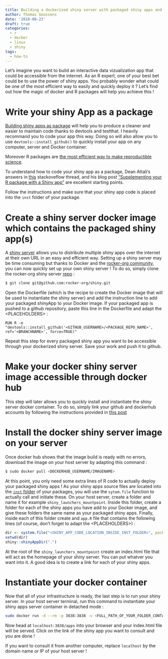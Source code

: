 ```yaml
---
title: Building a dockerized shiny server with packaged shiny apps and deploy it publicly in 2 minutes
author: Thomas Goossens
date: '2018-08-23'
draft: true
categories:
  - r
  - docker
  - linux
  - shiny
tags:
  - how-to
---
```


Let's imagine you want to build an interactive data vizualization app that could be accessible from the internet. As an R expert, one of your best bet could be to use the power of shiny apps. You probably wonder what could be one of the most efficient way to easily and quickly deploy it ? Let's find out how the magic of docker and R packages will help you achieve this ! 

# Write your shiny App as a package

[Building shiny apps as package](https://wlandau.github.io/2016/11/01/appPackage/) will help you to produce a cleaner and easier to maintain code thanks to devtools and testthat. I heavily recommand you to code your app this way. Doing so will also allow you to use `devtools::install_github()` to quickly install your app on any computer, server and Docker container.

Moreover R packages are [the most efficient way to make reproductible science](https://kbroman.org/pkg_primer/pages/why.html).

To understand how to code your shiny app as a package, Dean Attali's answers in [this](https://stackoverflow.com/questions/37830819/developing-shiny-app-as-a-package-and-deploying-it-to-shiny-server) stackoveflow thread, and his blog post ["Supplementing your R package with a Shiny app"](https://deanattali.com/2015/04/21/r-package-shiny-app/) are excellent starting points.

Follow the instructions and make sure that your shiny app code is placed into the `inst` folder of your package.

# Create a shiny server docker image which contains the packaged shiny app(s)

A [shiny server](https://shiny.rstudio.com/articles/shiny-server.html) allows you to distribute multiple shiny apps over the internet at their own URL in an easy and efficient way. Setting up a shiny server may be time consuming but thanks to Docker and the [rocker-org community](https://www.rocker-project.org/), you can now quickly set up your own shiny server ! To do so, simply clone the rocker-org shiny server [repo](https://github.com/tocker-org/shiny-1) :

```bash
$ git clone git@github.com:rocker-org/shiny.git
```

Open the Dockerfile (which is the recipe to create the Docker image that will be used to instantiate the shiny server) and add the instruction line to add your packaged shinyApp to your Docker image. If your packaged app is pushed to a github repository, paste this line in the Dockerfile and adapt the \<PLACEHOLDERS\> : 

`RUN R -e "devtools::install_github('<GITHUB_USERNAME>/<PACKAGE_REPO_NAME>', ref='<BRANCHNAME>', force=TRUE)"`

Repeat this step for every packaged shiny app you want to be accessible through your dockerized shiny server. Save your work and push it to github.

# Make your docker shiny server image accessible through docker hub

This step will later allows you to quickly install and instantiate the shiny server docker container. To do so, simply link your github and dockerhub accounts by following the instructions provided in [this post](https://felixcentmerino.wordpress.com/containers/sync-up-docker-hub-and-github-to-build-images-automatically/)

# Install the docker shiny server image on your server 

Once docker hub shows that the image build is ready with no errors, download the image on your host server by adapting this command : 

```bash
$ sudo docker pull <DOCKERHUB_USERNAME/IMAGENAME>
```
At this point, you only need some extra lines of R code to actually deploy your packaged shiny apps ! As your shiny apps source files are located into the [`inst` folder](http://r-pkgs.had.co.nz/inst.html) of your packages, you will use the `sytem.file` function to actually call and initiate these. On your host server, create a folder and name it for example `shiny_launchers_mountpoint`. Inside this folder, create a folder for each of the shiny apps you have add to your Docker image, and give these folders the same name as your packaged shiny apps. Finally, inside each of this folder create and `app.R` file that contains the following lines (of course, don't forget to adapt the \<PLACEHOLDERS\>) :

```r
dir <- system.file("<SHINY_APP_CODE_LOCATION_INSIDE_INST_FOLDER>", package = "<PACKAGE_REPO_NAME>")
setwd(dir)
shiny::shinyAppDir(".")
```

At the root of the `shiny_launchers_mountpoint` create an index.html file that will act as the homepage of your shiny server. You can put whatver you want into it. A good idea is to create a link for each of your shiny apps.

# Instantiate your docker container

Now that all of your infrastructure is ready, the last step is to run your shiny server. In your host server terminal, run this command to instantiate your shiny apps server container in detached mode : 

```bash
sudo docker run -d --rm -p 3838:3838 -v <FULL_PATH_OF_YOUR_FOLDER_CONTAINING_THE_R_SCRIPT>:/srv/shiny-server/     -v /srv/shinylog/:/var/log/shiny-server/     <DOCKERHUB_USERNAME>/<REPONAME>
```

Now head at `localhost:3838/apps` into your browser and your index.html file will be served. Click on the link of the shiny app you want to consult and you are done ! 

If you want to consult it from another computer, replace `localhost` by the domain name or IP of your host server ! 
